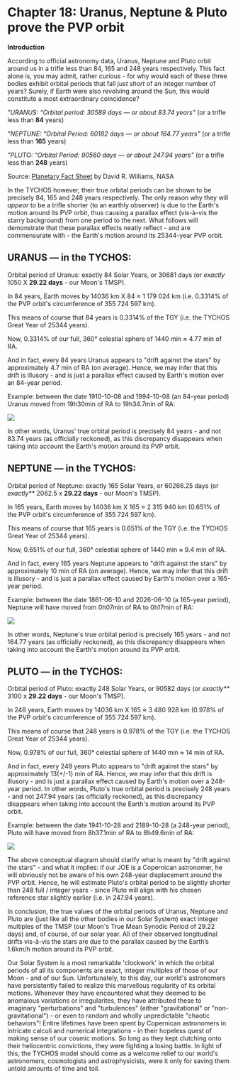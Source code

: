 Chapter 18: Uranus, Neptune & Pluto prove the PVP orbit
=====================================================

**Introduction**

According to official astronomy data, Uranus, Neptune and Pluto orbit around us in a trifle less than 84, 165 and 248 years respectively. This fact alone is, you may admit, rather curious - for why would each of these three bodies exhibit orbital periods that fall _just short_ of an integer number of years? Surely, if Earth were also revolving around the Sun, this would constitute a most extraordinary coincidence?  

 _"URANUS: “Orbital period: 30589 days — or about 83.74 years"_ (or a trifle less than **84** years)

_"NEPTUNE: “Orbital Period: 60182 days — or about 164.77 years"_ (or a trifle less than **165** years)

_"PLUTO: “Orbital Period: 90560 days — or about 247.94 years"_ (or a trifle less than **248** years)

Source: [Planetary Fact Sheet](https://www.tychos.info/citation/128A_Planet-fact.htm) by David R. Williams, NASA  
 
In the TYCHOS however, their true orbital periods can be shown to be precisely 84, 165 and 248 years respectively. The only reason why they will _appear_ to be a trifle shorter (to an earthly observer) is due to the Earth's motion around its PVP orbit, thus causing a parallax effect (vis-à-vis the starry background) from one period to the next. What follows will demonstrate that these parallax effects neatly reflect - and are commensurate with - the Earth's motion around its 25344-year PVP orbit.  


## URANUS — in the TYCHOS:

Orbital period of Uranus: exactly 84 Solar Years, or 30681 days (or _exactly_ 1050 X **29.22 days** - our Moon's TMSP).

In 84 years, Earth moves by 14036 km X 84 ≈ 1 179 024 km (i.e. 0.3314% of the PVP orbit's circumference of 355 724 597 km).

This means of course that 84 years is 0.3314% of the TGY (i.e. the TYCHOS Great Year of 25344 years).

Now, 0.3314% of our full, 360° celestial sphere of 1440 min ≈ 4.77 min of RA.

And in fact, every 84 years Uranus appears to "drift against the stars" by approximately 4.7 min of RA (on average). Hence, we may infer that this drift is illusory - and is just a parallax effect caused by Earth's motion over an 84-year period. 

Example: between the date 1910-10-08 and 1994-10-08 (an 84-year period) Uranus moved from 19h30min of RA to 19h34.7min of RA:

![](https://septclues.com/TYCHOS/URANUS_84YEARS_PARALLAX_01.jpg)

In other words, Uranus' true orbital period is precisely 84 years - and not 83.74 years (as officially reckoned), as this discrepancy disappears when taking into account the Earth's motion around its PVP orbit.

## NEPTUNE — in the TYCHOS:


Orbital period of Neptune: exactly 165 Solar Years, or 60266.25 days (or _exactly**_ 2062.5 x **29.22 days** - our Moon's TMSP).

In 165 years, Earth moves by 14036 km X 165 ≈ 2 315 940 km (0.651% of the PVP orbit's circumference of 355 724 597 km).

This means of course that 165 years is 0.651% of the TGY (i.e. the TYCHOS Great Year of 25344 years).

Now, 0.651% of our full, 360° celestial sphere of 1440 min ≈ 9.4 min of RA.

And in fact, every 165 years Neptune appears to "drift against the stars" by approximately 10 min of RA (on average). Hence, we may infer that this drift is illusory - and is just a parallax effect caused by Earth's motion over a 165-year period.  

Example: between the date 1861-06-10 and 2026-06-10 (a 165-year period), Neptune will have moved from 0h07min of RA to 0h17min of RA:

![](https://septclues.com/TYCHOS/NEPTUNE_165YEARS_PARALLAX_01.jpg) 

In other words, Neptune's true orbital period is precisely 165 years - and not 164.77 years (as officially reckoned), as this discrepancy disappears when taking into account the Earth's motion around its PVP orbit. 

## PLUTO — in the TYCHOS:

Orbital period of Pluto: exactly 248 Solar Years, or 90582 days (or _exactly**_ 3100 x **29.22 days** - our Moon's TMSP).

In 248 years, Earth moves by 14036 km X 165 ≈ 3 480 928 km (0.978% of the PVP orbit's circumference of 355 724 597 km).

This means of course that 248 years is 0.978% of the TGY (i.e. the TYCHOS Great Year of 25344 years).

Now, 0.978% of our full, 360° celestial sphere of 1440 min ≈ 14 min of RA.

And in fact, every 248 years Pluto appears to "drift against the stars" by approximately 13(+/-1) min of RA. Hence, we may infer that this drift is illusory - and is just a parallax effect caused by Earth's motion over a 248-year period. In other words, Pluto's true orbital period is precisely 248 years - and not 247.94 years (as officially reckoned), as this discrepancy disappears when taking into account the Earth's motion around its PVP orbit.  

Example: between the date 1941-10-28 and 2189-10-28 (a 248-year period), Pluto will have moved from 8h37.1min of RA to 8h49.6min of RA:

![](https://septclues.com/TYCHOS/PLUTO_PARALLAX_248YEARS_01.jpg)

The above conceptual diagram should clarify what is meant by "drift against the stars" - and what it implies: if our JOE is a Copernican astronomer, he will obviously not be aware of his own 248-year displacement around the PVP orbit. Hence, he will estimate Pluto's orbital period to be slightly shorter than 248 full / integer years - since Pluto will align with his chosen reference star slightly earlier (i.e. in 247.94 years).  

In conclusion, the true values of the orbital periods of Uranus, Neptune and Pluto are (just like all the other bodies in our Solar System) exact integer multiples of the TMSP (our Moon's True Mean Synodic Period of 29.22 days) and, of course, of our solar year. All of their observed longitudinal drifts vis-à-vis the stars are due to the parallax caused by the Earth’s 1.6km/h motion around its PVP orbit. 

Our Solar System is a most remarkable 'clockwork' in which the orbital periods of all its components are exact, integer multiples of those of our Moon - and of our Sun. Unfortunately, to this day, our world's astronomers have persistently failed to realize this marvellous regularity of its orbital motions. Whenever they have encountered what they deemed to be anomalous variations or irregularites, they have attributed these to imaginary "perturbations" and "turbulences" (either "gravitational" or "non-gravitational") - or even to random and wholly unpredictable "chaotic behaviors"! Entire lifetimes have been spent by Copernican astronomers in intricate calculi and numerical integrations - in their hopeless quest of making sense of our cosmic motions. So long as they kept clutching onto their heliocentric convictions, they were fighting a losing battle. In light of this, the TYCHOS model should come as a welcome relief to our world's astronomers, cosmologists and astrophysicists, were it only for saving them untold amounts of time and toil.








